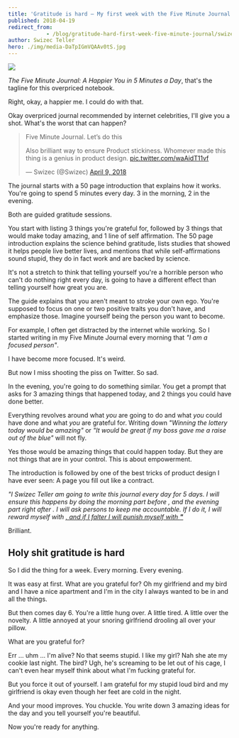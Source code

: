 ```yaml
---
title: 'Gratitude is hard – My first week with the Five Minute Journal'
published: 2018-04-19
redirect_from: 
            - /blog/gratitude-hard-first-week-five-minute-journal/swizec/8343
author: Swizec Teller
hero: ./img/media-DaTpIGmVQAAv0tS.jpg
---
```

[![](./img/media-DaTpIGmVQAAv0tS.jpg)](https://amzn.to/2qJsH7O)



_The Five Minute Journal: A Happier You in 5 Minutes a Day_, that's the tagline for this overpriced notebook.



Right, okay, a happier me. I could do with that.



Okay overpriced journal recommended by internet celebrities, I'll give you a shot. What's the worst that can happen?



> Five Minute Journal. Let’s do this  
>   
> Also brilliant way to ensure Product stickiness. Whomever made this thing is a genius in product design. [pic.twitter.com/waAidT11vf](https://t.co/waAidT11vf)
>
> — Swizec (@Swizec) [April 9, 2018](https://twitter.com/Swizec/status/983166955858227200?ref_src=twsrc%5Etfw)



The journal starts with a 50 page introduction that explains how it works. You're going to spend 5 minutes every day. 3 in the morning, 2 in the evening.



Both are guided gratitude sessions.



You start with listing 3 things you're grateful for, followed by 3 things that would make today amazing, and 1 line of self affirmation. The 50 page introduction explains the science behind gratitude, lists studies that showed it helps people live better lives, and mentions that while self-affirmations sound stupid, they do in fact work and are backed by science.



It's not a stretch to think that telling yourself you're a horrible person who can't do nothing right every day, is going to have a different effect than telling yourself how great you are.



The guide explains that you aren't meant to stroke your own ego. You're supposed to focus on one or two positive traits you don't have, and emphasize those. Imagine yourself being the person you want to become.



For example, I often get distracted by the internet while working. So I started writing in my Five Minute Journal every morning that _"I am a focused person"_.



I have become more focused. It's weird.



But now I miss shooting the piss on Twitter. So sad.



In the evening, you're going to do something similar. You get a prompt that asks for 3 amazing things that happened today, and 2 things you could have done better.



Everything revolves around what _you_ are going to do and what _you_ could have done and what _you_ are grateful for. Writing down _"Winning the lottery today would be amazing"_ or _"It would be great if my boss gave me a raise out of the blue"_ will not fly.



Yes those would be amazing things that could happen today. But they are not things that are in your control. This is about empowerment.



The introduction is followed by one of the best tricks of product design I have ever seen: A page you fill out like a contract.



_"I Swizec Teller am going to write this journal every day for 5 days. I will ensure this happens by doing the morning part before , and the evening part right after . I will ask persons to keep me accountable. If I do it, I will reward myself with [, and if I falter I will punish myself with **"**](<>)_



Brilliant.



## Holy shit gratitude is hard



So I did the thing for a week. Every morning. Every evening.



It was easy at first. What are you grateful for? Oh my girlfriend and my bird and I have a nice apartment and I'm in the city I always wanted to be in and all the things.



But then comes day 6. You're a little hung over. A little tired. A little over the novelty. A little annoyed at your snoring girlfriend drooling all over your pillow.



What are you grateful for?



Err ... uhm ... I'm alive? No that seems stupid. I like my girl? Nah she ate my cookie last night. The bird? Ugh, he's screaming to be let out of his cage, I can't even hear myself think about what I'm fucking grateful for.



But you force it out of yourself. I am grateful for my stupid loud bird and my girlfriend is okay even though her feet are cold in the night.



And your mood improves. You chuckle. You write down 3 amazing ideas for the day and you tell yourself you're beautiful.



Now you're ready for anything.
